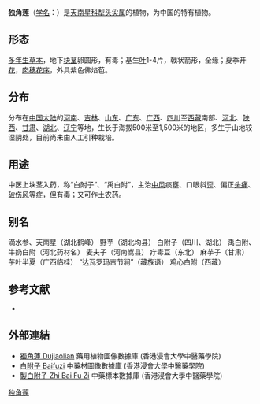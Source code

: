 {{Speciesbox
| name = 独角莲
| status = 
| status_system = 
| image = 
| genus = Typhonium
| species = giganteum
| authority = Engl.
}}

'''独角莲'''（[[学名|学名]]：{{lang|la|''Typhonium giganteum''}}）是[[天南星科|天南星科]][[犁头尖属|犁头尖属]]的植物，为中国的特有植物。

== 形态 ==
[[多年生草本|多年生草本]]，地下[[块茎|块茎]]卵圆形，有毒；基生[[叶|叶]]1-4片，戟状箭形，全缘；夏季开[[花|花]]，[[肉穗花序|肉穗花序]]，外具紫色佛焰苞。

== 分布 ==
分布在[[中国大陆|中国大陆]]的[[河南|河南]]、[[吉林|吉林]]、[[山东|山东]]、[[广东|广东]]、[[广西|广西]]、[[四川|四川]]至[[西藏|西藏]]南部、[[河北|河北]]、[[陕西|陕西]]、[[甘肃|甘肃]]、[[湖北|湖北]]、[[辽宁|辽宁]]等地，生长于海拔500米至1,500米的地区，多生于山地较湿阴处，目前尚未由人工引种栽培。

== 用途 ==
中医上块茎入药，称“白附子”、“禹白附”，主治[[中风|中风]]痰壅、口眼斜歪、偏正[[头痛|头痛]]、[[破伤风|破伤风]]等症，但有毒；又可作土农药。

== 别名 ==
滴水参、天南星（湖北鹤峰） 野芋（湖北均县） 白附子（四川、湖北） 禹白附、牛奶白附（河北药材名） 麦夫子（河南嵩县） 疔毒豆（东北） 麻芋子（甘肃） 芋叶半夏（广西临桂） “达瓦罗玛吉节涧”（藏族语） 鸡心白附（西藏）

== 参考文献 ==
<div class="references-small">
* {{cite web| url =http://www.bioinfo.cn/db05/KmzwSpecies.php?action=view&id=1430| title =独角莲| work =《中国高等植物数据库全库》| publisher =中国科学院微生物研究所| author =昆明植物研究所| accessdate =2009-02-22| deadurl =yes| archiveurl =https://web.archive.org/web/20160305030336/http://www.bioinfo.cn/db05/KmzwSpecies.php?action=view&id=1430| archivedate =2016-03-05}}
</div>

==外部連結==
* [http://libproject.hkbu.edu.hk/was40/detail?lang=ch&channelid=1288&searchword=herb_id=D00137 獨角蓮 Dujiaolian] {{Wayback|url=http://libproject.hkbu.edu.hk/was40/detail?lang=ch&channelid=1288&searchword=herb_id=D00137 |date=20200624222402 }} 藥用植物圖像數據庫 (香港浸會大學中醫藥學院) {{zh}}{{en}}
* [http://libproject.hkbu.edu.hk/was40/detail?channelid=47953&searchword=pid=B00023 白附子 Baifuzi] {{Wayback|url=http://libproject.hkbu.edu.hk/was40/detail?channelid=47953&searchword=pid=B00023 |date=20160304110906 }} 中藥材圖像數據庫 (香港浸會大學中醫藥學院)
* [http://libproject.hkbu.edu.hk/was40/detail?channelid=44273&searchword=herb_id=D00769 製白附子 Zhi Bai Fu Zi] {{Wayback|url=http://libproject.hkbu.edu.hk/was40/detail?channelid=44273&searchword=herb_id=D00769 |date=20160304105740 }} 中藥標本數據庫 (香港浸會大學中醫藥學院) {{zh-hant}}{{en}}
{{Taxonbar|from=Q15225492}}

{{DEFAULTSORT:Typhonium giganteum}}
[[Category:犁头尖属|独角莲]]


{{Araceae-stub}}